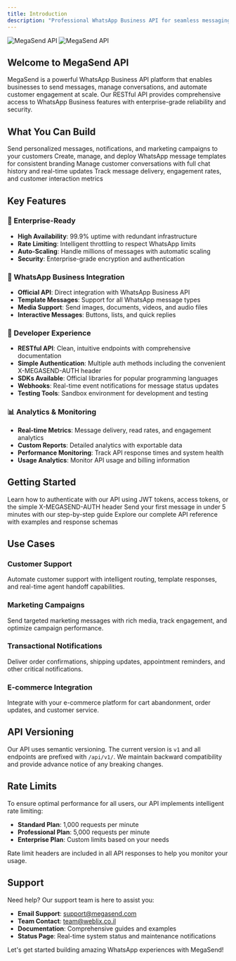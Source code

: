 ```yaml
---
title: Introduction
description: "Professional WhatsApp Business API for seamless messaging automation and customer engagement"
---
```


<img
  className="block dark:hidden"
  src="/images/hero-light.png"
  alt="MegaSend API"
/>
<img
  className="hidden dark:block"
  src="/images/hero-dark.png"
  alt="MegaSend API"
/>

## Welcome to MegaSend API

MegaSend is a powerful WhatsApp Business API platform that enables businesses to send messages, manage conversations, and automate customer engagement at scale. Our RESTful API provides comprehensive access to WhatsApp Business features with enterprise-grade reliability and security.

## What You Can Build

<CardGroup cols={2}>
  <Card
    title="Automated Messaging"
    icon="message"
    href="/messages/send"
  >
    Send personalized messages, notifications, and marketing campaigns to your customers
  </Card>
  <Card
    title="Template Management"
    icon="template"
    href="/templates/create"
  >
    Create, manage, and deploy WhatsApp message templates for consistent branding
  </Card>
  <Card
    title="Real-time Conversations"
    icon="comments"
    href="/chats/conversations"
  >
    Manage customer conversations with full chat history and real-time updates
  </Card>
  <Card
    title="Analytics & Insights"
    icon="chart-line"
    href="/analytics/overview"
  >
    Track message delivery, engagement rates, and customer interaction metrics
  </Card>
</CardGroup>

## Key Features

### 🚀 Enterprise-Ready
- **High Availability**: 99.9% uptime with redundant infrastructure
- **Rate Limiting**: Intelligent throttling to respect WhatsApp limits
- **Auto-Scaling**: Handle millions of messages with automatic scaling
- **Security**: Enterprise-grade encryption and authentication

### 📱 WhatsApp Business Integration
- **Official API**: Direct integration with WhatsApp Business API
- **Template Messages**: Support for all WhatsApp message types
- **Media Support**: Send images, documents, videos, and audio files
- **Interactive Messages**: Buttons, lists, and quick replies

### 🔧 Developer Experience
- **RESTful API**: Clean, intuitive endpoints with comprehensive documentation
- **Simple Authentication**: Multiple auth methods including the convenient X-MEGASEND-AUTH header
- **SDKs Available**: Official libraries for popular programming languages
- **Webhooks**: Real-time event notifications for message status updates
- **Testing Tools**: Sandbox environment for development and testing

### 📊 Analytics & Monitoring
- **Real-time Metrics**: Message delivery, read rates, and engagement analytics
- **Custom Reports**: Detailed analytics with exportable data
- **Performance Monitoring**: Track API response times and system health
- **Usage Analytics**: Monitor API usage and billing information

## Getting Started

<CardGroup cols={3}>
  <Card
    title="Authentication"
    icon="key"
    href="/authentication"
  >
    Learn how to authenticate with our API using JWT tokens, access tokens, or the simple X-MEGASEND-AUTH header
  </Card>
  <Card
    title="Quick Start"
    icon="rocket"
    href="/quickstart"
  >
    Send your first message in under 5 minutes with our step-by-step guide
  </Card>
  <Card
    title="API Reference"
    icon="code"
    href="/api-reference/introduction"
  >
    Explore our complete API reference with examples and response schemas
  </Card>
</CardGroup>

## Use Cases

### Customer Support
Automate customer support with intelligent routing, template responses, and real-time agent handoff capabilities.

### Marketing Campaigns
Send targeted marketing messages with rich media, track engagement, and optimize campaign performance.

### Transactional Notifications
Deliver order confirmations, shipping updates, appointment reminders, and other critical notifications.

### E-commerce Integration
Integrate with your e-commerce platform for cart abandonment, order updates, and customer service.

## API Versioning

Our API uses semantic versioning. The current version is `v1` and all endpoints are prefixed with `/api/v1/`. We maintain backward compatibility and provide advance notice of any breaking changes.

## Rate Limits

To ensure optimal performance for all users, our API implements intelligent rate limiting:

- **Standard Plan**: 1,000 requests per minute
- **Professional Plan**: 5,000 requests per minute  
- **Enterprise Plan**: Custom limits based on your needs

Rate limit headers are included in all API responses to help you monitor your usage.

## Support

Need help? Our support team is here to assist you:

- **Email Support**: [support@megasend.com](mailto:support@megasend.com)
- **Team Contact**: [team@weblix.co.il](mailto:team@weblix.co.il)
- **Documentation**: Comprehensive guides and examples
- **Status Page**: Real-time system status and maintenance notifications

Let's get started building amazing WhatsApp experiences with MegaSend! 